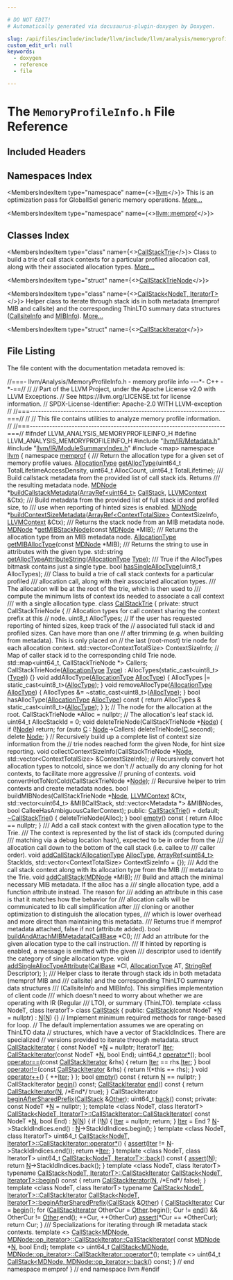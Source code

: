 ```yaml
---

# DO NOT EDIT!
# Automatically generated via docusaurus-plugin-doxygen by Doxygen.

slug: /api/files/include/include/llvm/include/llvm/analysis/memoryprofileinfo-h
custom_edit_url: null
keywords:
  - doxygen
  - reference
  - file

---
```





# The `MemoryProfileInfo.h` File Reference

<DoxygenPage pluginConfig={pluginConfig}>



## Included Headers

<IncludesList>
<IncludesListItem
  filePath="llvm/IR/Metadata.h"
  permalink="/docs/api/files/include/include/llvm/include/llvm/ir/metadata-h"
  isLocal="true" />
<IncludesListItem
  filePath="llvm/IR/ModuleSummaryIndex.h"
  permalink="/docs/api/files/include/include/llvm/include/llvm/ir/modulesummaryindex-h"
  isLocal="true" />
<IncludesListItem
  filePath="map"
  permalink=""
  isLocal="false" />
</IncludesList>

## Namespaces Index

<MembersIndex>

<MembersIndexItem
  type="namespace"
  name={<><a href="/docs/api/namespaces/llvm">llvm</a></>}>
This is an optimization pass for GlobalISel generic memory operations. <a href="/docs/api/namespaces/llvm/#details">More...</a>
</MembersIndexItem>

<MembersIndexItem
  type="namespace"
  name={<><a href="/docs/api/namespaces/llvm/memprof">llvm::memprof</a></>}>
</MembersIndexItem>

</MembersIndex>

## Classes Index

<MembersIndex>

<MembersIndexItem
  type="class"
  name={<><a href="/docs/api/classes/llvm/memprof/callstacktrie">CallStackTrie</a></>}>
Class to build a trie of call stack contexts for a particular profiled allocation call, along with their associated allocation types. <a href="/docs/api/classes/llvm/memprof/callstacktrie/#details">More...</a>
</MembersIndexItem>

<MembersIndexItem
  type="struct"
  name={<><a href="/docs/api/structs/llvm/memprof/callstacktrie/callstacktrienode">CallStackTrieNode</a></>}>
</MembersIndexItem>

<MembersIndexItem
  type="class"
  name={<><a href="/docs/api/classes/llvm/memprof/callstack">CallStack&lt;NodeT, IteratorT&gt;</a></>}>
Helper class to iterate through stack ids in both metadata (memprof MIB and callsite) and the corresponding ThinLTO summary data structures (<a href="/docs/api/structs/llvm/callsiteinfo">CallsiteInfo</a> and <a href="/docs/api/structs/llvm/mibinfo">MIBInfo</a>). <a href="/docs/api/classes/llvm/memprof/callstack/#details">More...</a>
</MembersIndexItem>

<MembersIndexItem
  type="struct"
  name={<><a href="/docs/api/structs/llvm/memprof/callstack/callstackiterator">CallStackIterator</a></>}>
</MembersIndexItem>

</MembersIndex>


## File Listing

The file content with the documentation metadata removed is:

<ProgramListing>

<Link id="l00001" /><CodeLine lineNumber="1"><span class="doxyHighlightComment">//===- llvm/Analysis/MemoryProfileInfo.h - memory profile info ---&#42;- C++ -&#42;-==//</span></CodeLine>
<Link id="l00002" /><CodeLine lineNumber="2"><span class="doxyHighlightComment">//</span></CodeLine>
<Link id="l00003" /><CodeLine lineNumber="3"><span class="doxyHighlightComment">// Part of the LLVM Project, under the Apache License v2.0 with LLVM Exceptions.</span></CodeLine>
<Link id="l00004" /><CodeLine lineNumber="4"><span class="doxyHighlightComment">// See https://llvm.org/LICENSE.txt for license information.</span></CodeLine>
<Link id="l00005" /><CodeLine lineNumber="5"><span class="doxyHighlightComment">// SPDX-License-Identifier: Apache-2.0 WITH LLVM-exception</span></CodeLine>
<Link id="l00006" /><CodeLine lineNumber="6"><span class="doxyHighlightComment">//</span></CodeLine>
<Link id="l00007" /><CodeLine lineNumber="7"><span class="doxyHighlightComment">//===----------------------------------------------------------------------===//</span></CodeLine>
<Link id="l00008" /><CodeLine lineNumber="8"><span class="doxyHighlightComment">//</span></CodeLine>
<Link id="l00009" /><CodeLine lineNumber="9"><span class="doxyHighlightComment">// This file contains utilities to analyze memory profile information.</span></CodeLine>
<Link id="l00010" /><CodeLine lineNumber="10"><span class="doxyHighlightComment">//</span></CodeLine>
<Link id="l00011" /><CodeLine lineNumber="11"><span class="doxyHighlightComment">//===----------------------------------------------------------------------===//</span></CodeLine>
<Link id="l00012" /><CodeLine lineNumber="12"></CodeLine>
<Link id="l00013" /><CodeLine lineNumber="13"><span class="doxyHighlightPreprocessor">#ifndef LLVM&#95;ANALYSIS&#95;MEMORYPROFILEINFO&#95;H</span></CodeLine>
<Link id="l00014" /><CodeLine lineNumber="14"><span class="doxyHighlightPreprocessor">#define LLVM&#95;ANALYSIS&#95;MEMORYPROFILEINFO&#95;H</span></CodeLine>
<Link id="l00015" /><CodeLine lineNumber="15"></CodeLine>
<Link id="l00016" /><CodeLine lineNumber="16"><span class="doxyHighlightPreprocessor">#include &quot;<a href="/docs/api/files/include/include/llvm/include/llvm/ir/metadata-h">llvm/IR/Metadata.h</a>&quot;</span></CodeLine>
<Link id="l00017" /><CodeLine lineNumber="17"><span class="doxyHighlightPreprocessor">#include &quot;<a href="/docs/api/files/include/include/llvm/include/llvm/ir/modulesummaryindex-h">llvm/IR/ModuleSummaryIndex.h</a>&quot;</span></CodeLine>
<Link id="l00018" /><CodeLine lineNumber="18"><span class="doxyHighlightPreprocessor">#include &lt;map&gt;</span></CodeLine>
<Link id="l00019" /><CodeLine lineNumber="19"></CodeLine>
<Link id="l00020" /><CodeLine lineNumber="20"><span class="doxyHighlightKeyword">namespace </span><span class="doxyHighlight"><a href="/docs/api/namespaces/llvm">llvm</a> &#123;</span></CodeLine>
<Link id="l00021" /><CodeLine lineNumber="21" lineLink="/docs/api/namespaces/llvm/memprof"><span class="doxyHighlightKeyword">namespace </span><span class="doxyHighlight"><a href="/docs/api/namespaces/llvm/memprof">memprof</a> &#123;</span></CodeLine>
<Link id="l00022" /><CodeLine lineNumber="22"></CodeLine>
<Link id="l00023" /><CodeLine lineNumber="23"><span class="doxyHighlightComment">/// Return the allocation type for a given set of memory profile values.</span></CodeLine>
<Link id="l00024" /><CodeLine lineNumber="24"><span class="doxyHighlight"><a href="/docs/api/namespaces/llvm/#a230980cf62b697d22ffdda32f6118e27">AllocationType</a> <a href="/docs/api/namespaces/llvm/memprof/#a1e8a171cb61e4be7336e3beb7136e2dc">getAllocType</a>(uint64&#95;t TotalLifetimeAccessDensity,</span></CodeLine>
<Link id="l00025" /><CodeLine lineNumber="25"><span class="doxyHighlight">                            uint64&#95;t AllocCount, uint64&#95;t TotalLifetime);</span></CodeLine>
<Link id="l00026" /><CodeLine lineNumber="26"></CodeLine>
<Link id="l00027" /><CodeLine lineNumber="27"><span class="doxyHighlightComment">/// Build callstack metadata from the provided list of call stack ids. Returns</span></CodeLine>
<Link id="l00028" /><CodeLine lineNumber="28"><span class="doxyHighlightComment">/// the resulting metadata node.</span></CodeLine>
<Link id="l00029" /><CodeLine lineNumber="29"><span class="doxyHighlight"><a href="/docs/api/classes/llvm/mdnode">MDNode</a> &#42;<a href="/docs/api/namespaces/llvm/memprof/#a1b412464f78908112e627ee7bc54f99d">buildCallstackMetadata</a>(<a href="/docs/api/classes/llvm/arrayref">ArrayRef&lt;uint64&#95;t&gt;</a> <a href="/docs/api/classes/llvm/memprof/callstack">CallStack</a>, <a href="/docs/api/classes/llvm/llvmcontext">LLVMContext</a> &amp;Ctx);</span></CodeLine>
<Link id="l00030" /><CodeLine lineNumber="30"></CodeLine>
<Link id="l00031" /><CodeLine lineNumber="31"><span class="doxyHighlightComment">/// Build metadata from the provided list of full stack id and profiled size, to</span></CodeLine>
<Link id="l00032" /><CodeLine lineNumber="32"><span class="doxyHighlightComment">/// use when reporting of hinted sizes is enabled.</span></CodeLine>
<Link id="l00033" /><CodeLine lineNumber="33" lineLink="/docs/api/namespaces/llvm/memprof/#a679db336dac0055e74f577124838ecfe"><span class="doxyHighlight"><a href="/docs/api/classes/llvm/mdnode">MDNode</a> &#42;<a href="/docs/api/namespaces/llvm/memprof/#a679db336dac0055e74f577124838ecfe">buildContextSizeMetadata</a>(<a href="/docs/api/classes/llvm/arrayref">ArrayRef&lt;ContextTotalSize&gt;</a> ContextSizeInfo,</span></CodeLine>
<Link id="l00034" /><CodeLine lineNumber="34"><span class="doxyHighlight">                                 <a href="/docs/api/classes/llvm/llvmcontext">LLVMContext</a> &amp;Ctx);</span></CodeLine>
<Link id="l00035" /><CodeLine lineNumber="35"></CodeLine>
<Link id="l00036" /><CodeLine lineNumber="36"><span class="doxyHighlightComment">/// Returns the stack node from an MIB metadata node.</span></CodeLine>
<Link id="l00037" /><CodeLine lineNumber="37"><span class="doxyHighlight"><a href="/docs/api/classes/llvm/mdnode">MDNode</a> &#42;<a href="/docs/api/namespaces/llvm/memprof/#ab5636c9dedf3853480a075cefc7cc1fa">getMIBStackNode</a>(</span><span class="doxyHighlightKeyword">const</span><span class="doxyHighlight"> <a href="/docs/api/classes/llvm/mdnode">MDNode</a> &#42;MIB);</span></CodeLine>
<Link id="l00038" /><CodeLine lineNumber="38"></CodeLine>
<Link id="l00039" /><CodeLine lineNumber="39"><span class="doxyHighlightComment">/// Returns the allocation type from an MIB metadata node.</span></CodeLine>
<Link id="l00040" /><CodeLine lineNumber="40"><span class="doxyHighlight"><a href="/docs/api/namespaces/llvm/#a230980cf62b697d22ffdda32f6118e27">AllocationType</a> <a href="/docs/api/namespaces/llvm/memprof/#a6adf5ed44d664399d019ab3727dc5bd9">getMIBAllocType</a>(</span><span class="doxyHighlightKeyword">const</span><span class="doxyHighlight"> <a href="/docs/api/classes/llvm/mdnode">MDNode</a> &#42;MIB);</span></CodeLine>
<Link id="l00041" /><CodeLine lineNumber="41"></CodeLine>
<Link id="l00042" /><CodeLine lineNumber="42"><span class="doxyHighlightComment">/// Returns the string to use in attributes with the given type.</span></CodeLine>
<Link id="l00043" /><CodeLine lineNumber="43"><span class="doxyHighlight">std::string <a href="/docs/api/namespaces/llvm/memprof/#aafd414cdb5967be7eccd7a6f0d1ca76e">getAllocTypeAttributeString</a>(<a href="/docs/api/namespaces/llvm/#a230980cf62b697d22ffdda32f6118e27">AllocationType</a> <a href="/docs/api/classes/llvm/type">Type</a>);</span></CodeLine>
<Link id="l00044" /><CodeLine lineNumber="44"></CodeLine>
<Link id="l00045" /><CodeLine lineNumber="45"><span class="doxyHighlightComment">/// True if the AllocTypes bitmask contains just a single type.</span></CodeLine>
<Link id="l00046" /><CodeLine lineNumber="46"><span class="doxyHighlightKeywordType">bool</span><span class="doxyHighlight"> <a href="/docs/api/namespaces/llvm/memprof/#a89184869fe3acb3e39f0bfcb98378676">hasSingleAllocType</a>(uint8&#95;t AllocTypes);</span></CodeLine>
<Link id="l00047" /><CodeLine lineNumber="47"></CodeLine>
<Link id="l00048" /><CodeLine lineNumber="48"><span class="doxyHighlightComment">/// Class to build a trie of call stack contexts for a particular profiled</span></CodeLine>
<Link id="l00049" /><CodeLine lineNumber="49"><span class="doxyHighlightComment">/// allocation call, along with their associated allocation types.</span></CodeLine>
<Link id="l00050" /><CodeLine lineNumber="50"><span class="doxyHighlightComment">/// The allocation will be at the root of the trie, which is then used to</span></CodeLine>
<Link id="l00051" /><CodeLine lineNumber="51"><span class="doxyHighlightComment">/// compute the minimum lists of context ids needed to associate a call context</span></CodeLine>
<Link id="l00052" /><CodeLine lineNumber="52"><span class="doxyHighlightComment">/// with a single allocation type.</span></CodeLine>
<Link id="l00053" /><CodeLine lineNumber="53" lineLink="/docs/api/classes/llvm/memprof/callstacktrie"><span class="doxyHighlightKeyword">class </span><span class="doxyHighlight"><a href="/docs/api/classes/llvm/memprof/callstacktrie/#a49f2ad3f9b504bbc6ac5fbb306d74772">CallStackTrie</a> &#123;</span></CodeLine>
<Link id="l00054" /><CodeLine lineNumber="54"><span class="doxyHighlightKeyword">private</span><span class="doxyHighlight">:</span></CodeLine>
<Link id="l00055" /><CodeLine lineNumber="55"><span class="doxyHighlight">  </span><span class="doxyHighlightKeyword">struct </span><span class="doxyHighlight">CallStackTrieNode &#123;</span></CodeLine>
<Link id="l00056" /><CodeLine lineNumber="56"><span class="doxyHighlight">    </span><span class="doxyHighlightComment">// Allocation types for call context sharing the context prefix at this</span></CodeLine>
<Link id="l00057" /><CodeLine lineNumber="57"><span class="doxyHighlight">    </span><span class="doxyHighlightComment">// node.</span></CodeLine>
<Link id="l00058" /><CodeLine lineNumber="58"><span class="doxyHighlight">    uint8&#95;t AllocTypes;</span></CodeLine>
<Link id="l00059" /><CodeLine lineNumber="59"><span class="doxyHighlight">    </span><span class="doxyHighlightComment">// If the user has requested reporting of hinted sizes, keep track of the</span></CodeLine>
<Link id="l00060" /><CodeLine lineNumber="60"><span class="doxyHighlight">    </span><span class="doxyHighlightComment">// associated full stack id and profiled sizes. Can have more than one</span></CodeLine>
<Link id="l00061" /><CodeLine lineNumber="61"><span class="doxyHighlight">    </span><span class="doxyHighlightComment">// after trimming (e.g. when building from metadata). This is only placed on</span></CodeLine>
<Link id="l00062" /><CodeLine lineNumber="62"><span class="doxyHighlight">    </span><span class="doxyHighlightComment">// the last (root-most) trie node for each allocation context.</span></CodeLine>
<Link id="l00063" /><CodeLine lineNumber="63"><span class="doxyHighlight">    std::vector&lt;ContextTotalSize&gt; ContextSizeInfo;</span></CodeLine>
<Link id="l00064" /><CodeLine lineNumber="64"><span class="doxyHighlight">    </span><span class="doxyHighlightComment">// Map of caller stack id to the corresponding child Trie node.</span></CodeLine>
<Link id="l00065" /><CodeLine lineNumber="65"><span class="doxyHighlight">    std::map&lt;uint64&#95;t, CallStackTrieNode &#42;&gt; Callers;</span></CodeLine>
<Link id="l00066" /><CodeLine lineNumber="66"><span class="doxyHighlight">    CallStackTrieNode(<a href="/docs/api/namespaces/llvm/#a230980cf62b697d22ffdda32f6118e27">AllocationType</a> <a href="/docs/api/classes/llvm/type">Type</a>)</span></CodeLine>
<Link id="l00067" /><CodeLine lineNumber="67"><span class="doxyHighlight">        : AllocTypes(</span><span class="doxyHighlightKeyword">static&#95;cast&lt;</span><span class="doxyHighlight">uint8&#95;t</span><span class="doxyHighlightKeyword">&gt;</span><span class="doxyHighlight">(<a href="/docs/api/classes/llvm/type">Type</a>)) &#123;&#125;</span></CodeLine>
<Link id="l00068" /><CodeLine lineNumber="68"><span class="doxyHighlight">    </span><span class="doxyHighlightKeywordType">void</span><span class="doxyHighlight"> addAllocType(<a href="/docs/api/namespaces/llvm/#a230980cf62b697d22ffdda32f6118e27">AllocationType</a> <a href="/docs/api/files/lib/lib/analysis/memorybuiltins-cpp/#abb725d65acc814edc5c025fb8ee6d55b">AllocType</a>) &#123;</span></CodeLine>
<Link id="l00069" /><CodeLine lineNumber="69"><span class="doxyHighlight">      AllocTypes |= </span><span class="doxyHighlightKeyword">static&#95;cast&lt;</span><span class="doxyHighlight">uint8&#95;t</span><span class="doxyHighlightKeyword">&gt;</span><span class="doxyHighlight">(<a href="/docs/api/files/lib/lib/analysis/memorybuiltins-cpp/#abb725d65acc814edc5c025fb8ee6d55b">AllocType</a>);</span></CodeLine>
<Link id="l00070" /><CodeLine lineNumber="70"><span class="doxyHighlight">    &#125;</span></CodeLine>
<Link id="l00071" /><CodeLine lineNumber="71"><span class="doxyHighlight">    </span><span class="doxyHighlightKeywordType">void</span><span class="doxyHighlight"> removeAllocType(<a href="/docs/api/namespaces/llvm/#a230980cf62b697d22ffdda32f6118e27">AllocationType</a> <a href="/docs/api/files/lib/lib/analysis/memorybuiltins-cpp/#abb725d65acc814edc5c025fb8ee6d55b">AllocType</a>) &#123;</span></CodeLine>
<Link id="l00072" /><CodeLine lineNumber="72"><span class="doxyHighlight">      AllocTypes &amp;= ~static&#95;cast&lt;uint8&#95;t&gt;(<a href="/docs/api/files/lib/lib/analysis/memorybuiltins-cpp/#abb725d65acc814edc5c025fb8ee6d55b">AllocType</a>);</span></CodeLine>
<Link id="l00073" /><CodeLine lineNumber="73"><span class="doxyHighlight">    &#125;</span></CodeLine>
<Link id="l00074" /><CodeLine lineNumber="74"><span class="doxyHighlight">    </span><span class="doxyHighlightKeywordType">bool</span><span class="doxyHighlight"> hasAllocType(<a href="/docs/api/namespaces/llvm/#a230980cf62b697d22ffdda32f6118e27">AllocationType</a> <a href="/docs/api/files/lib/lib/analysis/memorybuiltins-cpp/#abb725d65acc814edc5c025fb8ee6d55b">AllocType</a>)</span><span class="doxyHighlightKeyword"> const </span><span class="doxyHighlight">&#123;</span></CodeLine>
<Link id="l00075" /><CodeLine lineNumber="75"><span class="doxyHighlight">      </span><span class="doxyHighlightKeywordFlow">return</span><span class="doxyHighlight"> AllocTypes &amp; </span><span class="doxyHighlightKeyword">static&#95;cast&lt;</span><span class="doxyHighlight">uint8&#95;t</span><span class="doxyHighlightKeyword">&gt;</span><span class="doxyHighlight">(<a href="/docs/api/files/lib/lib/analysis/memorybuiltins-cpp/#abb725d65acc814edc5c025fb8ee6d55b">AllocType</a>);</span></CodeLine>
<Link id="l00076" /><CodeLine lineNumber="76"><span class="doxyHighlight">    &#125;</span></CodeLine>
<Link id="l00077" /><CodeLine lineNumber="77"><span class="doxyHighlight">  &#125;;</span></CodeLine>
<Link id="l00078" /><CodeLine lineNumber="78"></CodeLine>
<Link id="l00079" /><CodeLine lineNumber="79"><span class="doxyHighlight">  </span><span class="doxyHighlightComment">// The node for the allocation at the root.</span></CodeLine>
<Link id="l00080" /><CodeLine lineNumber="80"><span class="doxyHighlight">  CallStackTrieNode &#42;Alloc = </span><span class="doxyHighlightKeyword">nullptr</span><span class="doxyHighlight">;</span></CodeLine>
<Link id="l00081" /><CodeLine lineNumber="81"><span class="doxyHighlight">  </span><span class="doxyHighlightComment">// The allocation&#39;s leaf stack id.</span></CodeLine>
<Link id="l00082" /><CodeLine lineNumber="82"><span class="doxyHighlight">  uint64&#95;t AllocStackId = 0;</span></CodeLine>
<Link id="l00083" /><CodeLine lineNumber="83"></CodeLine>
<Link id="l00084" /><CodeLine lineNumber="84"><span class="doxyHighlight">  </span><span class="doxyHighlightKeywordType">void</span><span class="doxyHighlight"> deleteTrieNode(CallStackTrieNode &#42;<a href="/docs/api/classes/node">Node</a>) &#123;</span></CodeLine>
<Link id="l00085" /><CodeLine lineNumber="85"><span class="doxyHighlight">    </span><span class="doxyHighlightKeywordFlow">if</span><span class="doxyHighlight"> (!<a href="/docs/api/classes/node">Node</a>)</span></CodeLine>
<Link id="l00086" /><CodeLine lineNumber="86"><span class="doxyHighlight">      </span><span class="doxyHighlightKeywordFlow">return</span><span class="doxyHighlight">;</span></CodeLine>
<Link id="l00087" /><CodeLine lineNumber="87"><span class="doxyHighlight">    </span><span class="doxyHighlightKeywordFlow">for</span><span class="doxyHighlight"> (</span><span class="doxyHighlightKeyword">auto</span><span class="doxyHighlight"> <a href="/docs/api/namespaces/llvm/callingconv/#ac6aa1387c4375260e2468eb5a77fdb4cafd841a49aec1539bc88abc8ff9e170fb">C</a> : <a href="/docs/api/classes/node">Node</a>-&gt;Callers)</span></CodeLine>
<Link id="l00088" /><CodeLine lineNumber="88"><span class="doxyHighlight">      deleteTrieNode(<a href="/docs/api/namespaces/llvm/callingconv/#ac6aa1387c4375260e2468eb5a77fdb4cafd841a49aec1539bc88abc8ff9e170fb">C</a>.second);</span></CodeLine>
<Link id="l00089" /><CodeLine lineNumber="89"><span class="doxyHighlight">    </span><span class="doxyHighlightKeyword">delete</span><span class="doxyHighlight"> <a href="/docs/api/classes/node">Node</a>;</span></CodeLine>
<Link id="l00090" /><CodeLine lineNumber="90"><span class="doxyHighlight">  &#125;</span></CodeLine>
<Link id="l00091" /><CodeLine lineNumber="91"></CodeLine>
<Link id="l00092" /><CodeLine lineNumber="92"><span class="doxyHighlight">  </span><span class="doxyHighlightComment">// Recursively build up a complete list of context size information from the</span></CodeLine>
<Link id="l00093" /><CodeLine lineNumber="93"><span class="doxyHighlight">  </span><span class="doxyHighlightComment">// trie nodes reached form the given Node, for hint size reporting.</span></CodeLine>
<Link id="l00094" /><CodeLine lineNumber="94"><span class="doxyHighlight">  </span><span class="doxyHighlightKeywordType">void</span><span class="doxyHighlight"> collectContextSizeInfo(CallStackTrieNode &#42;<a href="/docs/api/classes/node">Node</a>,</span></CodeLine>
<Link id="l00095" /><CodeLine lineNumber="95"><span class="doxyHighlight">                              std::vector&lt;ContextTotalSize&gt; &amp;ContextSizeInfo);</span></CodeLine>
<Link id="l00096" /><CodeLine lineNumber="96"></CodeLine>
<Link id="l00097" /><CodeLine lineNumber="97"><span class="doxyHighlight">  </span><span class="doxyHighlightComment">// Recursively convert hot allocation types to notcold, since we don&#39;t</span></CodeLine>
<Link id="l00098" /><CodeLine lineNumber="98"><span class="doxyHighlight">  </span><span class="doxyHighlightComment">// actually do any cloning for hot contexts, to facilitate more aggressive</span></CodeLine>
<Link id="l00099" /><CodeLine lineNumber="99"><span class="doxyHighlight">  </span><span class="doxyHighlightComment">// pruning of contexts.</span></CodeLine>
<Link id="l00100" /><CodeLine lineNumber="100"><span class="doxyHighlight">  </span><span class="doxyHighlightKeywordType">void</span><span class="doxyHighlight"> convertHotToNotCold(CallStackTrieNode &#42;<a href="/docs/api/classes/node">Node</a>);</span></CodeLine>
<Link id="l00101" /><CodeLine lineNumber="101"></CodeLine>
<Link id="l00102" /><CodeLine lineNumber="102"><span class="doxyHighlight">  </span><span class="doxyHighlightComment">// Recursive helper to trim contexts and create metadata nodes.</span></CodeLine>
<Link id="l00103" /><CodeLine lineNumber="103"><span class="doxyHighlight">  </span><span class="doxyHighlightKeywordType">bool</span><span class="doxyHighlight"> buildMIBNodes(CallStackTrieNode &#42;<a href="/docs/api/classes/node">Node</a>, <a href="/docs/api/classes/llvm/llvmcontext">LLVMContext</a> &amp;Ctx,</span></CodeLine>
<Link id="l00104" /><CodeLine lineNumber="104"><span class="doxyHighlight">                     std::vector&lt;uint64&#95;t&gt; &amp;MIBCallStack,</span></CodeLine>
<Link id="l00105" /><CodeLine lineNumber="105"><span class="doxyHighlight">                     std::vector&lt;Metadata &#42;&gt; &amp;MIBNodes,</span></CodeLine>
<Link id="l00106" /><CodeLine lineNumber="106"><span class="doxyHighlight">                     </span><span class="doxyHighlightKeywordType">bool</span><span class="doxyHighlight"> CalleeHasAmbiguousCallerContext);</span></CodeLine>
<Link id="l00107" /><CodeLine lineNumber="107"></CodeLine>
<Link id="l00108" /><CodeLine lineNumber="108"><span class="doxyHighlightKeyword">public</span><span class="doxyHighlight">:</span></CodeLine>
<Link id="l00109" /><CodeLine lineNumber="109" lineLink="/docs/api/classes/llvm/memprof/callstacktrie/#a49f2ad3f9b504bbc6ac5fbb306d74772"><span class="doxyHighlight">  <a href="/docs/api/classes/llvm/memprof/callstacktrie/#a49f2ad3f9b504bbc6ac5fbb306d74772">CallStackTrie</a>() = </span><span class="doxyHighlightKeywordFlow">default</span><span class="doxyHighlight">;</span></CodeLine>
<Link id="l00110" /><CodeLine lineNumber="110" lineLink="/docs/api/classes/llvm/memprof/callstacktrie/#aea6085c89d1a32486046c3fcfa61eee0"><span class="doxyHighlight">  <a href="/docs/api/classes/llvm/memprof/callstacktrie/#aea6085c89d1a32486046c3fcfa61eee0">~CallStackTrie</a>() &#123; deleteTrieNode(Alloc); &#125;</span></CodeLine>
<Link id="l00111" /><CodeLine lineNumber="111"></CodeLine>
<Link id="l00112" /><CodeLine lineNumber="112" lineLink="/docs/api/classes/llvm/memprof/callstacktrie/#a8764bb32436ceef74c9a8cdfc0da0e28"><span class="doxyHighlight">  </span><span class="doxyHighlightKeywordType">bool</span><span class="doxyHighlight"> <a href="/docs/api/classes/llvm/memprof/callstacktrie/#a8764bb32436ceef74c9a8cdfc0da0e28">empty</a>()</span><span class="doxyHighlightKeyword"> const </span><span class="doxyHighlight">&#123; </span><span class="doxyHighlightKeywordFlow">return</span><span class="doxyHighlight"> Alloc == </span><span class="doxyHighlightKeyword">nullptr</span><span class="doxyHighlight">; &#125;</span></CodeLine>
<Link id="l00113" /><CodeLine lineNumber="113"></CodeLine>
<Link id="l00114" /><CodeLine lineNumber="114"><span class="doxyHighlightComment">  /// Add a call stack context with the given allocation type to the Trie.</span></CodeLine>
<Link id="l00115" /><CodeLine lineNumber="115"><span class="doxyHighlightComment">  /// The context is represented by the list of stack ids (computed during</span></CodeLine>
<Link id="l00116" /><CodeLine lineNumber="116"><span class="doxyHighlightComment">  /// matching via a debug location hash), expected to be in order from the</span></CodeLine>
<Link id="l00117" /><CodeLine lineNumber="117"><span class="doxyHighlightComment">  /// allocation call down to the bottom of the call stack (i.e. callee to</span></CodeLine>
<Link id="l00118" /><CodeLine lineNumber="118"><span class="doxyHighlightComment">  /// caller order).</span></CodeLine>
<Link id="l00119" /><CodeLine lineNumber="119"><span class="doxyHighlight">  </span><span class="doxyHighlightKeywordType">void</span><span class="doxyHighlight"> <a href="/docs/api/classes/llvm/memprof/callstacktrie/#a87d4df64225248afbae4f68c4f9501b1">addCallStack</a>(<a href="/docs/api/namespaces/llvm/#a230980cf62b697d22ffdda32f6118e27">AllocationType</a> <a href="/docs/api/files/lib/lib/analysis/memorybuiltins-cpp/#abb725d65acc814edc5c025fb8ee6d55b">AllocType</a>, <a href="/docs/api/classes/llvm/arrayref">ArrayRef&lt;uint64&#95;t&gt;</a> StackIds,</span></CodeLine>
<Link id="l00120" /><CodeLine lineNumber="120"><span class="doxyHighlight">                    std::vector&lt;ContextTotalSize&gt; ContextSizeInfo = &#123;&#125;);</span></CodeLine>
<Link id="l00121" /><CodeLine lineNumber="121"></CodeLine>
<Link id="l00122" /><CodeLine lineNumber="122"><span class="doxyHighlightComment">  /// Add the call stack context along with its allocation type from the MIB</span></CodeLine>
<Link id="l00123" /><CodeLine lineNumber="123"><span class="doxyHighlightComment">  /// metadata to the Trie.</span></CodeLine>
<Link id="l00124" /><CodeLine lineNumber="124"><span class="doxyHighlight">  </span><span class="doxyHighlightKeywordType">void</span><span class="doxyHighlight"> <a href="/docs/api/classes/llvm/memprof/callstacktrie/#a87d4df64225248afbae4f68c4f9501b1">addCallStack</a>(<a href="/docs/api/classes/llvm/mdnode">MDNode</a> &#42;MIB);</span></CodeLine>
<Link id="l00125" /><CodeLine lineNumber="125"></CodeLine>
<Link id="l00126" /><CodeLine lineNumber="126"><span class="doxyHighlightComment">  /// Build and attach the minimal necessary MIB metadata. If the alloc has a</span></CodeLine>
<Link id="l00127" /><CodeLine lineNumber="127"><span class="doxyHighlightComment">  /// single allocation type, add a function attribute instead. The reason for</span></CodeLine>
<Link id="l00128" /><CodeLine lineNumber="128"><span class="doxyHighlightComment">  /// adding an attribute in this case is that it matches how the behavior for</span></CodeLine>
<Link id="l00129" /><CodeLine lineNumber="129"><span class="doxyHighlightComment">  /// allocation calls will be communicated to lib call simplification after</span></CodeLine>
<Link id="l00130" /><CodeLine lineNumber="130"><span class="doxyHighlightComment">  /// cloning or another optimization to distinguish the allocation types,</span></CodeLine>
<Link id="l00131" /><CodeLine lineNumber="131"><span class="doxyHighlightComment">  /// which is lower overhead and more direct than maintaining this metadata.</span></CodeLine>
<Link id="l00132" /><CodeLine lineNumber="132"><span class="doxyHighlightComment">  /// Returns true if memprof metadata attached, false if not (attribute added).</span></CodeLine>
<Link id="l00133" /><CodeLine lineNumber="133"><span class="doxyHighlight">  </span><span class="doxyHighlightKeywordType">bool</span><span class="doxyHighlight"> <a href="/docs/api/classes/llvm/memprof/callstacktrie/#ab9f10c4267af88a1bd143a7260d2ac8f">buildAndAttachMIBMetadata</a>(<a href="/docs/api/classes/llvm/callbase">CallBase</a> &#42;CI);</span></CodeLine>
<Link id="l00134" /><CodeLine lineNumber="134"></CodeLine>
<Link id="l00135" /><CodeLine lineNumber="135"><span class="doxyHighlightComment">  /// Add an attribute for the given allocation type to the call instruction.</span></CodeLine>
<Link id="l00136" /><CodeLine lineNumber="136"><span class="doxyHighlightComment">  /// If hinted by reporting is enabled, a message is emitted with the given</span></CodeLine>
<Link id="l00137" /><CodeLine lineNumber="137"><span class="doxyHighlightComment">  /// descriptor used to identify the category of single allocation type.</span></CodeLine>
<Link id="l00138" /><CodeLine lineNumber="138"><span class="doxyHighlight">  </span><span class="doxyHighlightKeywordType">void</span><span class="doxyHighlight"> <a href="/docs/api/classes/llvm/memprof/callstacktrie/#a93eab9244b86ce5f52aa4f15a71741be">addSingleAllocTypeAttribute</a>(<a href="/docs/api/classes/llvm/callbase">CallBase</a> &#42;CI, <a href="/docs/api/namespaces/llvm/#a230980cf62b697d22ffdda32f6118e27">AllocationType</a> AT,</span></CodeLine>
<Link id="l00139" /><CodeLine lineNumber="139"><span class="doxyHighlight">                                   <a href="/docs/api/classes/llvm/stringref">StringRef</a> Descriptor);</span></CodeLine>
<Link id="l00140" /><CodeLine lineNumber="140"><span class="doxyHighlight">&#125;;</span></CodeLine>
<Link id="l00141" /><CodeLine lineNumber="141"></CodeLine>
<Link id="l00142" /><CodeLine lineNumber="142"><span class="doxyHighlightComment">/// Helper class to iterate through stack ids in both metadata (memprof MIB and</span></CodeLine>
<Link id="l00143" /><CodeLine lineNumber="143"><span class="doxyHighlightComment">/// callsite) and the corresponding ThinLTO summary data structures</span></CodeLine>
<Link id="l00144" /><CodeLine lineNumber="144"><span class="doxyHighlightComment">/// (CallsiteInfo and MIBInfo). This simplifies implementation of client code</span></CodeLine>
<Link id="l00145" /><CodeLine lineNumber="145"><span class="doxyHighlightComment">/// which doesn&#39;t need to worry about whether we are operating with IR (Regular</span></CodeLine>
<Link id="l00146" /><CodeLine lineNumber="146"><span class="doxyHighlightComment">/// LTO), or summary (ThinLTO).</span></CodeLine>
<Link id="l00147" /><CodeLine lineNumber="147" lineLink="/docs/api/classes/llvm/memprof/callstack"><span class="doxyHighlightKeyword">template</span><span class="doxyHighlight"> &lt;</span><span class="doxyHighlightKeyword">class</span><span class="doxyHighlight"> NodeT, </span><span class="doxyHighlightKeyword">class</span><span class="doxyHighlight"> IteratorT&gt; </span><span class="doxyHighlightKeyword">class </span><span class="doxyHighlight"><a href="/docs/api/classes/llvm/memprof/callstack/#a13a0bc8634c573823b8e98cdc5bbbf2e">CallStack</a> &#123;</span></CodeLine>
<Link id="l00148" /><CodeLine lineNumber="148"><span class="doxyHighlightKeyword">public</span><span class="doxyHighlight">:</span></CodeLine>
<Link id="l00149" /><CodeLine lineNumber="149" lineLink="/docs/api/classes/llvm/memprof/callstack/#a13a0bc8634c573823b8e98cdc5bbbf2e"><span class="doxyHighlight">  <a href="/docs/api/classes/llvm/memprof/callstack/#a13a0bc8634c573823b8e98cdc5bbbf2e">CallStack</a>(</span><span class="doxyHighlightKeyword">const</span><span class="doxyHighlight"> NodeT &#42;<a href="/docs/api/files/lib/lib/support/regcomp-c/#a0240ac851181b84ac374872dc5434ee4">N</a> = </span><span class="doxyHighlightKeyword">nullptr</span><span class="doxyHighlight">) : <a href="/docs/api/files/lib/lib/support/regcomp-c/#a0240ac851181b84ac374872dc5434ee4">N</a>(<a href="/docs/api/files/lib/lib/support/regcomp-c/#a0240ac851181b84ac374872dc5434ee4">N</a>) &#123;&#125;</span></CodeLine>
<Link id="l00150" /><CodeLine lineNumber="150"></CodeLine>
<Link id="l00151" /><CodeLine lineNumber="151"><span class="doxyHighlight">  </span><span class="doxyHighlightComment">// Implement minimum required methods for range-based for loop.</span></CodeLine>
<Link id="l00152" /><CodeLine lineNumber="152"><span class="doxyHighlight">  </span><span class="doxyHighlightComment">// The default implementation assumes we are operating on ThinLTO data</span></CodeLine>
<Link id="l00153" /><CodeLine lineNumber="153"><span class="doxyHighlight">  </span><span class="doxyHighlightComment">// structures, which have a vector of StackIdIndices. There are specialized</span></CodeLine>
<Link id="l00154" /><CodeLine lineNumber="154"><span class="doxyHighlight">  </span><span class="doxyHighlightComment">// versions provided to iterate through metadata.</span></CodeLine>
<Link id="l00155" /><CodeLine lineNumber="155" lineLink="/docs/api/structs/llvm/memprof/callstack/callstackiterator"><span class="doxyHighlight">  </span><span class="doxyHighlightKeyword">struct </span><span class="doxyHighlight"><a href="/docs/api/structs/llvm/memprof/callstack/callstackiterator/#ad1eb8a8131d76d87c175640059ca21b3">CallStackIterator</a> &#123;</span></CodeLine>
<Link id="l00156" /><CodeLine lineNumber="156" lineLink="/docs/api/structs/llvm/memprof/callstack/callstackiterator/#a8e5d28319f8676510a6efdd4bf8d01ca"><span class="doxyHighlight">    </span><span class="doxyHighlightKeyword">const</span><span class="doxyHighlight"> NodeT &#42;<a href="/docs/api/structs/llvm/memprof/callstack/callstackiterator/#a8e5d28319f8676510a6efdd4bf8d01ca">N</a> = </span><span class="doxyHighlightKeyword">nullptr</span><span class="doxyHighlight">;</span></CodeLine>
<Link id="l00157" /><CodeLine lineNumber="157" lineLink="/docs/api/structs/llvm/memprof/callstack/callstackiterator/#a5ae0f0d5ef648ccea30a6028c82c2b2a"><span class="doxyHighlight">    IteratorT <a href="/docs/api/structs/llvm/memprof/callstack/callstackiterator/#a5ae0f0d5ef648ccea30a6028c82c2b2a">Iter</a>;</span></CodeLine>
<Link id="l00158" /><CodeLine lineNumber="158"><span class="doxyHighlight">    <a href="/docs/api/structs/llvm/memprof/callstack/callstackiterator/#ad1eb8a8131d76d87c175640059ca21b3">CallStackIterator</a>(</span><span class="doxyHighlightKeyword">const</span><span class="doxyHighlight"> NodeT &#42;<a href="/docs/api/structs/llvm/memprof/callstack/callstackiterator/#a8e5d28319f8676510a6efdd4bf8d01ca">N</a>, </span><span class="doxyHighlightKeywordType">bool</span><span class="doxyHighlight"> End);</span></CodeLine>
<Link id="l00159" /><CodeLine lineNumber="159"><span class="doxyHighlight">    uint64&#95;t <a href="/docs/api/structs/llvm/memprof/callstack/callstackiterator/#af7889f786837688475dfe17af8b39e55">operator&#42;</a>();</span></CodeLine>
<Link id="l00160" /><CodeLine lineNumber="160" lineLink="/docs/api/structs/llvm/memprof/callstack/callstackiterator/#abaacedd8ec0ad6f90de8ee79b309ad5e"><span class="doxyHighlight">    </span><span class="doxyHighlightKeywordType">bool</span><span class="doxyHighlight"> <a href="/docs/api/structs/llvm/memprof/callstack/callstackiterator/#abaacedd8ec0ad6f90de8ee79b309ad5e">operator==</a>(</span><span class="doxyHighlightKeyword">const</span><span class="doxyHighlight"> <a href="/docs/api/structs/llvm/memprof/callstack/callstackiterator/#ad1eb8a8131d76d87c175640059ca21b3">CallStackIterator</a> &amp;rhs) &#123; </span><span class="doxyHighlightKeywordFlow">return</span><span class="doxyHighlight"> <a href="/docs/api/structs/llvm/memprof/callstack/callstackiterator/#a5ae0f0d5ef648ccea30a6028c82c2b2a">Iter</a> == rhs.<a href="/docs/api/structs/llvm/memprof/callstack/callstackiterator/#a5ae0f0d5ef648ccea30a6028c82c2b2a">Iter</a>; &#125;</span></CodeLine>
<Link id="l00161" /><CodeLine lineNumber="161" lineLink="/docs/api/structs/llvm/memprof/callstack/callstackiterator/#a268f1490d74fa9988335d2c0c29c3487"><span class="doxyHighlight">    </span><span class="doxyHighlightKeywordType">bool</span><span class="doxyHighlight"> <a href="/docs/api/structs/llvm/memprof/callstack/callstackiterator/#a268f1490d74fa9988335d2c0c29c3487">operator!=</a>(</span><span class="doxyHighlightKeyword">const</span><span class="doxyHighlight"> <a href="/docs/api/structs/llvm/memprof/callstack/callstackiterator/#ad1eb8a8131d76d87c175640059ca21b3">CallStackIterator</a> &amp;rhs) &#123; </span><span class="doxyHighlightKeywordFlow">return</span><span class="doxyHighlight"> !(&#42;</span><span class="doxyHighlightKeyword">this</span><span class="doxyHighlight"> == rhs); &#125;</span></CodeLine>
<Link id="l00162" /><CodeLine lineNumber="162" lineLink="/docs/api/structs/llvm/memprof/callstack/callstackiterator/#a50a906df1bd60ff7cb4c8b3273a6c3aa"><span class="doxyHighlight">    </span><span class="doxyHighlightKeywordType">void</span><span class="doxyHighlight"> <a href="/docs/api/structs/llvm/memprof/callstack/callstackiterator/#a50a906df1bd60ff7cb4c8b3273a6c3aa">operator++</a>() &#123; ++<a href="/docs/api/structs/llvm/memprof/callstack/callstackiterator/#a5ae0f0d5ef648ccea30a6028c82c2b2a">Iter</a>; &#125;</span></CodeLine>
<Link id="l00163" /><CodeLine lineNumber="163"><span class="doxyHighlight">  &#125;;</span></CodeLine>
<Link id="l00164" /><CodeLine lineNumber="164"></CodeLine>
<Link id="l00165" /><CodeLine lineNumber="165" lineLink="/docs/api/classes/llvm/memprof/callstack/#aa9e2045926d6c3f8367573526b1af0f8"><span class="doxyHighlight">  </span><span class="doxyHighlightKeywordType">bool</span><span class="doxyHighlight"> <a href="/docs/api/classes/llvm/memprof/callstack/#aa9e2045926d6c3f8367573526b1af0f8">empty</a>()</span><span class="doxyHighlightKeyword"> const </span><span class="doxyHighlight">&#123; </span><span class="doxyHighlightKeywordFlow">return</span><span class="doxyHighlight"> <a href="/docs/api/files/lib/lib/support/regcomp-c/#a0240ac851181b84ac374872dc5434ee4">N</a> == </span><span class="doxyHighlightKeyword">nullptr</span><span class="doxyHighlight">; &#125;</span></CodeLine>
<Link id="l00166" /><CodeLine lineNumber="166"></CodeLine>
<Link id="l00167" /><CodeLine lineNumber="167"><span class="doxyHighlight">  CallStackIterator <a href="/docs/api/classes/llvm/memprof/callstack/#a3ad31020297f36a08c7bb58a1df7b3a8">begin</a>() </span><span class="doxyHighlightKeyword">const</span><span class="doxyHighlight">;</span></CodeLine>
<Link id="l00168" /><CodeLine lineNumber="168" lineLink="/docs/api/classes/llvm/memprof/callstack/#a503a5a9aa96aa060c44756c03b5e5ef3"><span class="doxyHighlight">  <a href="/docs/api/structs/llvm/memprof/callstack/callstackiterator">CallStackIterator</a> <a href="/docs/api/classes/llvm/memprof/callstack/#a503a5a9aa96aa060c44756c03b5e5ef3">end</a>()</span><span class="doxyHighlightKeyword"> const </span><span class="doxyHighlight">&#123; </span><span class="doxyHighlightKeywordFlow">return</span><span class="doxyHighlight"> <a href="/docs/api/structs/llvm/memprof/callstack/callstackiterator">CallStackIterator</a>(<a href="/docs/api/files/lib/lib/support/regcomp-c/#a0240ac851181b84ac374872dc5434ee4">N</a>, </span><span class="doxyHighlightComment">/&#42;End&#42;/</span><span class="doxyHighlight"> </span><span class="doxyHighlightKeyword">true</span><span class="doxyHighlight">); &#125;</span></CodeLine>
<Link id="l00169" /><CodeLine lineNumber="169"><span class="doxyHighlight">  CallStackIterator <a href="/docs/api/classes/llvm/memprof/callstack/#a874c43eac4b723c9e3d0070342a8f0f3">beginAfterSharedPrefix</a>(<a href="/docs/api/classes/llvm/memprof/callstack">CallStack</a> &amp;<a href="/docs/api/namespaces/llvm/#a9eb4f5b98b70ee4fab9614ed58282c1fa6311ae17c1ee52b36e68aaf4ad066387">Other</a>);</span></CodeLine>
<Link id="l00170" /><CodeLine lineNumber="170"><span class="doxyHighlight">  uint64&#95;t <a href="/docs/api/classes/llvm/memprof/callstack/#aa2ea6230d6476a358cbb5f4f7ed41b28">back</a>() </span><span class="doxyHighlightKeyword">const</span><span class="doxyHighlight">;</span></CodeLine>
<Link id="l00171" /><CodeLine lineNumber="171"></CodeLine>
<Link id="l00172" /><CodeLine lineNumber="172"><span class="doxyHighlightKeyword">private</span><span class="doxyHighlight">:</span></CodeLine>
<Link id="l00173" /><CodeLine lineNumber="173"><span class="doxyHighlight">  </span><span class="doxyHighlightKeyword">const</span><span class="doxyHighlight"> NodeT &#42;<a href="/docs/api/files/lib/lib/support/regcomp-c/#a0240ac851181b84ac374872dc5434ee4">N</a> = </span><span class="doxyHighlightKeyword">nullptr</span><span class="doxyHighlight">;</span></CodeLine>
<Link id="l00174" /><CodeLine lineNumber="174"><span class="doxyHighlight">&#125;;</span></CodeLine>
<Link id="l00175" /><CodeLine lineNumber="175"></CodeLine>
<Link id="l00176" /><CodeLine lineNumber="176"><span class="doxyHighlightKeyword">template</span><span class="doxyHighlight"> &lt;</span><span class="doxyHighlightKeyword">class</span><span class="doxyHighlight"> NodeT, </span><span class="doxyHighlightKeyword">class</span><span class="doxyHighlight"> IteratorT&gt;</span></CodeLine>
<Link id="l00177" /><CodeLine lineNumber="177" lineLink="/docs/api/structs/llvm/memprof/callstack/callstackiterator/#ad1eb8a8131d76d87c175640059ca21b3"><span class="doxyHighlight"><a href="/docs/api/structs/llvm/memprof/callstack/callstackiterator/#ad1eb8a8131d76d87c175640059ca21b3">CallStack&lt;NodeT, IteratorT&gt;::CallStackIterator::CallStackIterator</a>(</span></CodeLine>
<Link id="l00178" /><CodeLine lineNumber="178"><span class="doxyHighlight">    </span><span class="doxyHighlightKeyword">const</span><span class="doxyHighlight"> NodeT &#42;<a href="/docs/api/structs/llvm/memprof/callstack/callstackiterator/#a8e5d28319f8676510a6efdd4bf8d01ca">N</a>, </span><span class="doxyHighlightKeywordType">bool</span><span class="doxyHighlight"> End)</span></CodeLine>
<Link id="l00179" /><CodeLine lineNumber="179"><span class="doxyHighlight">    : <a href="/docs/api/structs/llvm/memprof/callstack/callstackiterator/#a8e5d28319f8676510a6efdd4bf8d01ca">N</a>(<a href="/docs/api/structs/llvm/memprof/callstack/callstackiterator/#a8e5d28319f8676510a6efdd4bf8d01ca">N</a>) &#123;</span></CodeLine>
<Link id="l00180" /><CodeLine lineNumber="180"><span class="doxyHighlight">  </span><span class="doxyHighlightKeywordFlow">if</span><span class="doxyHighlight"> (!<a href="/docs/api/structs/llvm/memprof/callstack/callstackiterator/#a8e5d28319f8676510a6efdd4bf8d01ca">N</a>) &#123;</span></CodeLine>
<Link id="l00181" /><CodeLine lineNumber="181"><span class="doxyHighlight">    <a href="/docs/api/structs/llvm/memprof/callstack/callstackiterator/#a5ae0f0d5ef648ccea30a6028c82c2b2a">Iter</a> = </span><span class="doxyHighlightKeyword">nullptr</span><span class="doxyHighlight">;</span></CodeLine>
<Link id="l00182" /><CodeLine lineNumber="182"><span class="doxyHighlight">    </span><span class="doxyHighlightKeywordFlow">return</span><span class="doxyHighlight">;</span></CodeLine>
<Link id="l00183" /><CodeLine lineNumber="183"><span class="doxyHighlight">  &#125;</span></CodeLine>
<Link id="l00184" /><CodeLine lineNumber="184"><span class="doxyHighlight">  <a href="/docs/api/structs/llvm/memprof/callstack/callstackiterator/#a5ae0f0d5ef648ccea30a6028c82c2b2a">Iter</a> = End ? <a href="/docs/api/structs/llvm/memprof/callstack/callstackiterator/#a8e5d28319f8676510a6efdd4bf8d01ca">N</a>-&gt;StackIdIndices.end() : <a href="/docs/api/structs/llvm/memprof/callstack/callstackiterator/#a8e5d28319f8676510a6efdd4bf8d01ca">N</a>-&gt;StackIdIndices.begin();</span></CodeLine>
<Link id="l00185" /><CodeLine lineNumber="185"><span class="doxyHighlight">&#125;</span></CodeLine>
<Link id="l00186" /><CodeLine lineNumber="186"></CodeLine>
<Link id="l00187" /><CodeLine lineNumber="187"><span class="doxyHighlightKeyword">template</span><span class="doxyHighlight"> &lt;</span><span class="doxyHighlightKeyword">class</span><span class="doxyHighlight"> NodeT, </span><span class="doxyHighlightKeyword">class</span><span class="doxyHighlight"> IteratorT&gt;</span></CodeLine>
<Link id="l00188" /><CodeLine lineNumber="188" lineLink="/docs/api/structs/llvm/memprof/callstack/callstackiterator/#af7889f786837688475dfe17af8b39e55"><span class="doxyHighlight">uint64&#95;t <a href="/docs/api/structs/llvm/memprof/callstack/callstackiterator/#af7889f786837688475dfe17af8b39e55">CallStack&lt;NodeT, IteratorT&gt;::CallStackIterator::operator&#42;</a>() &#123;</span></CodeLine>
<Link id="l00189" /><CodeLine lineNumber="189"><span class="doxyHighlight">  <a href="/docs/api/files/lib/lib/target/lib/target/amdgpu/silowercontrolflow-cpp/#a4868c5d81c5ccc98c47aeab6244346a0">assert</a>(<a href="/docs/api/structs/llvm/memprof/callstack/callstackiterator/#a5ae0f0d5ef648ccea30a6028c82c2b2a">Iter</a> != <a href="/docs/api/structs/llvm/memprof/callstack/callstackiterator/#a8e5d28319f8676510a6efdd4bf8d01ca">N</a>-&gt;StackIdIndices.end());</span></CodeLine>
<Link id="l00190" /><CodeLine lineNumber="190"><span class="doxyHighlight">  </span><span class="doxyHighlightKeywordFlow">return</span><span class="doxyHighlight"> &#42;<a href="/docs/api/structs/llvm/memprof/callstack/callstackiterator/#a5ae0f0d5ef648ccea30a6028c82c2b2a">Iter</a>;</span></CodeLine>
<Link id="l00191" /><CodeLine lineNumber="191"><span class="doxyHighlight">&#125;</span></CodeLine>
<Link id="l00192" /><CodeLine lineNumber="192"></CodeLine>
<Link id="l00193" /><CodeLine lineNumber="193"><span class="doxyHighlightKeyword">template</span><span class="doxyHighlight"> &lt;</span><span class="doxyHighlightKeyword">class</span><span class="doxyHighlight"> NodeT, </span><span class="doxyHighlightKeyword">class</span><span class="doxyHighlight"> IteratorT&gt;</span></CodeLine>
<Link id="l00194" /><CodeLine lineNumber="194" lineLink="/docs/api/classes/llvm/memprof/callstack/#aa2ea6230d6476a358cbb5f4f7ed41b28"><span class="doxyHighlight">uint64&#95;t <a href="/docs/api/classes/llvm/memprof/callstack/#aa2ea6230d6476a358cbb5f4f7ed41b28">CallStack&lt;NodeT, IteratorT&gt;::back</a>()</span><span class="doxyHighlightKeyword"> const </span><span class="doxyHighlight">&#123;</span></CodeLine>
<Link id="l00195" /><CodeLine lineNumber="195"><span class="doxyHighlight">  <a href="/docs/api/files/lib/lib/target/lib/target/amdgpu/silowercontrolflow-cpp/#a4868c5d81c5ccc98c47aeab6244346a0">assert</a>(<a href="/docs/api/files/lib/lib/support/regcomp-c/#a0240ac851181b84ac374872dc5434ee4">N</a>);</span></CodeLine>
<Link id="l00196" /><CodeLine lineNumber="196"><span class="doxyHighlight">  </span><span class="doxyHighlightKeywordFlow">return</span><span class="doxyHighlight"> <a href="/docs/api/files/lib/lib/support/regcomp-c/#a0240ac851181b84ac374872dc5434ee4">N</a>-&gt;StackIdIndices.back();</span></CodeLine>
<Link id="l00197" /><CodeLine lineNumber="197"><span class="doxyHighlight">&#125;</span></CodeLine>
<Link id="l00198" /><CodeLine lineNumber="198"></CodeLine>
<Link id="l00199" /><CodeLine lineNumber="199"><span class="doxyHighlightKeyword">template</span><span class="doxyHighlight"> &lt;</span><span class="doxyHighlightKeyword">class</span><span class="doxyHighlight"> NodeT, </span><span class="doxyHighlightKeyword">class</span><span class="doxyHighlight"> IteratorT&gt;</span></CodeLine>
<Link id="l00200" /><CodeLine lineNumber="200"><span class="doxyHighlightKeyword">typename</span><span class="doxyHighlight"> <a href="/docs/api/structs/llvm/memprof/callstack/callstackiterator">CallStack&lt;NodeT, IteratorT&gt;::CallStackIterator</a></span></CodeLine>
<Link id="l00201" /><CodeLine lineNumber="201" lineLink="/docs/api/classes/llvm/memprof/callstack/#a3ad31020297f36a08c7bb58a1df7b3a8"><span class="doxyHighlight"><a href="/docs/api/classes/llvm/memprof/callstack/#a3ad31020297f36a08c7bb58a1df7b3a8">CallStack&lt;NodeT, IteratorT&gt;::begin</a>()</span><span class="doxyHighlightKeyword"> const </span><span class="doxyHighlight">&#123;</span></CodeLine>
<Link id="l00202" /><CodeLine lineNumber="202"><span class="doxyHighlight">  </span><span class="doxyHighlightKeywordFlow">return</span><span class="doxyHighlight"> <a href="/docs/api/structs/llvm/memprof/callstack/callstackiterator">CallStackIterator</a>(<a href="/docs/api/files/lib/lib/support/regcomp-c/#a0240ac851181b84ac374872dc5434ee4">N</a>, </span><span class="doxyHighlightComment">/&#42;End&#42;/</span><span class="doxyHighlight"> </span><span class="doxyHighlightKeyword">false</span><span class="doxyHighlight">);</span></CodeLine>
<Link id="l00203" /><CodeLine lineNumber="203"><span class="doxyHighlight">&#125;</span></CodeLine>
<Link id="l00204" /><CodeLine lineNumber="204"></CodeLine>
<Link id="l00205" /><CodeLine lineNumber="205"><span class="doxyHighlightKeyword">template</span><span class="doxyHighlight"> &lt;</span><span class="doxyHighlightKeyword">class</span><span class="doxyHighlight"> NodeT, </span><span class="doxyHighlightKeyword">class</span><span class="doxyHighlight"> IteratorT&gt;</span></CodeLine>
<Link id="l00206" /><CodeLine lineNumber="206"><span class="doxyHighlightKeyword">typename</span><span class="doxyHighlight"> <a href="/docs/api/structs/llvm/memprof/callstack/callstackiterator">CallStack&lt;NodeT, IteratorT&gt;::CallStackIterator</a></span></CodeLine>
<Link id="l00207" /><CodeLine lineNumber="207" lineLink="/docs/api/classes/llvm/memprof/callstack/#a874c43eac4b723c9e3d0070342a8f0f3"><span class="doxyHighlight"><a href="/docs/api/classes/llvm/memprof/callstack/#a874c43eac4b723c9e3d0070342a8f0f3">CallStack&lt;NodeT, IteratorT&gt;::beginAfterSharedPrefix</a>(<a href="/docs/api/classes/llvm/memprof/callstack/#a13a0bc8634c573823b8e98cdc5bbbf2e">CallStack</a> &amp;<a href="/docs/api/namespaces/llvm/#a9eb4f5b98b70ee4fab9614ed58282c1fa6311ae17c1ee52b36e68aaf4ad066387">Other</a>) &#123;</span></CodeLine>
<Link id="l00208" /><CodeLine lineNumber="208"><span class="doxyHighlight">  <a href="/docs/api/structs/llvm/memprof/callstack/callstackiterator">CallStackIterator</a> Cur = <a href="/docs/api/classes/llvm/memprof/callstack/#a3ad31020297f36a08c7bb58a1df7b3a8">begin</a>();</span></CodeLine>
<Link id="l00209" /><CodeLine lineNumber="209"><span class="doxyHighlight">  </span><span class="doxyHighlightKeywordFlow">for</span><span class="doxyHighlight"> (<a href="/docs/api/structs/llvm/memprof/callstack/callstackiterator">CallStackIterator</a> OtherCur = <a href="/docs/api/namespaces/llvm/#a9eb4f5b98b70ee4fab9614ed58282c1fa6311ae17c1ee52b36e68aaf4ad066387">Other</a>.begin();</span></CodeLine>
<Link id="l00210" /><CodeLine lineNumber="210"><span class="doxyHighlight">       Cur != <a href="/docs/api/classes/llvm/memprof/callstack/#a503a5a9aa96aa060c44756c03b5e5ef3">end</a>() &amp;&amp; OtherCur != <a href="/docs/api/namespaces/llvm/#a9eb4f5b98b70ee4fab9614ed58282c1fa6311ae17c1ee52b36e68aaf4ad066387">Other</a>.end(); ++Cur, ++OtherCur)</span></CodeLine>
<Link id="l00211" /><CodeLine lineNumber="211"><span class="doxyHighlight">    <a href="/docs/api/files/lib/lib/target/lib/target/amdgpu/silowercontrolflow-cpp/#a4868c5d81c5ccc98c47aeab6244346a0">assert</a>(&#42;Cur == &#42;OtherCur);</span></CodeLine>
<Link id="l00212" /><CodeLine lineNumber="212"><span class="doxyHighlight">  </span><span class="doxyHighlightKeywordFlow">return</span><span class="doxyHighlight"> Cur;</span></CodeLine>
<Link id="l00213" /><CodeLine lineNumber="213"><span class="doxyHighlight">&#125;</span></CodeLine>
<Link id="l00214" /><CodeLine lineNumber="214"></CodeLine>
<Link id="l00215" /><CodeLine lineNumber="215"><span class="doxyHighlightComment">/// Specializations for iterating through IR metadata stack contexts.</span></CodeLine>
<Link id="l00216" /><CodeLine lineNumber="216"><span class="doxyHighlightKeyword">template</span><span class="doxyHighlight"> &lt;&gt;</span></CodeLine>
<Link id="l00217" /><CodeLine lineNumber="217" lineLink="/docs/api/structs/llvm/memprof/callstack/callstackiterator/#a8d1e97095918f6f93df6be45a6557afe"><span class="doxyHighlight"><a href="/docs/api/structs/llvm/memprof/callstack/callstackiterator/#ad1eb8a8131d76d87c175640059ca21b3">CallStack&lt;MDNode, MDNode::op&#95;iterator&gt;::CallStackIterator::CallStackIterator</a>(</span></CodeLine>
<Link id="l00218" /><CodeLine lineNumber="218"><span class="doxyHighlight">    </span><span class="doxyHighlightKeyword">const</span><span class="doxyHighlight"> <a href="/docs/api/classes/llvm/mdnode">MDNode</a> &#42;<a href="/docs/api/structs/llvm/memprof/callstack/callstackiterator/#a8e5d28319f8676510a6efdd4bf8d01ca">N</a>, </span><span class="doxyHighlightKeywordType">bool</span><span class="doxyHighlight"> End);</span></CodeLine>
<Link id="l00219" /><CodeLine lineNumber="219"><span class="doxyHighlightKeyword">template</span><span class="doxyHighlight"> &lt;&gt;</span></CodeLine>
<Link id="l00220" /><CodeLine lineNumber="220" lineLink="/docs/api/structs/llvm/memprof/callstack/callstackiterator/#a6b0c201e8ee704a7f52427ce5240e79e"><span class="doxyHighlight">uint64&#95;t <a href="/docs/api/structs/llvm/memprof/callstack/callstackiterator/#af7889f786837688475dfe17af8b39e55">CallStack&lt;MDNode, MDNode::op&#95;iterator&gt;::CallStackIterator::operator&#42;</a>();</span></CodeLine>
<Link id="l00221" /><CodeLine lineNumber="221" lineLink="/docs/api/classes/llvm/memprof/callstack/#a8f15a4f39c55441b5710c112b16d5a6a"><span class="doxyHighlightKeyword">template</span><span class="doxyHighlight"> &lt;&gt; uint64&#95;t <a href="/docs/api/classes/llvm/memprof/callstack/#aa2ea6230d6476a358cbb5f4f7ed41b28">CallStack&lt;MDNode, MDNode::op&#95;iterator&gt;::back</a>() </span><span class="doxyHighlightKeyword">const</span><span class="doxyHighlight">;</span></CodeLine>
<Link id="l00222" /><CodeLine lineNumber="222"></CodeLine>
<Link id="l00223" /><CodeLine lineNumber="223"><span class="doxyHighlight">&#125; </span><span class="doxyHighlightComment">// end namespace memprof</span></CodeLine>
<Link id="l00224" /><CodeLine lineNumber="224"><span class="doxyHighlight">&#125; </span><span class="doxyHighlightComment">// end namespace llvm</span></CodeLine>
<Link id="l00225" /><CodeLine lineNumber="225"></CodeLine>
<Link id="l00226" /><CodeLine lineNumber="226"><span class="doxyHighlightPreprocessor">#endif</span></CodeLine>

</ProgramListing>


</DoxygenPage>
